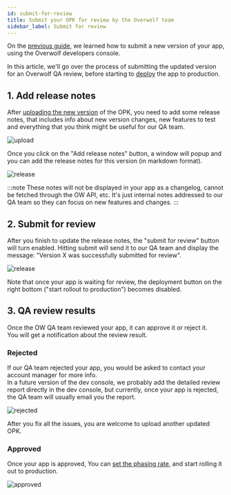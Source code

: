 ```yaml
---
id: submit-for-review
title: Submit your OPK for review by the Overwolf team
sidebar_label: Submit for review
---
```


On the [previous guide](submit-a-new-version), we learned how to submit a new version of your app, using the Overwolf developers console.

In this article, we'll go over the process of submitting the updated version for an Overwolf QA review, before starting to [deploy](submit-a-new-version#5-set-the-phasing-rate) the app to production.

## 1. Add release notes

After [uploading the new version](submit-a-new-version#3-upload-the-new-opk) of the OPK, you need to add some release notes, that includes info about new version changes, new features to test and everything that you think might be useful for our QA team.

![upload](/assets/dev-console/submit-review/upload.png)

Once you click on the "Add release notes" button, a window will popup and you can add the release notes for this version (in markdown format).

![release](/assets/dev-console/submit-review/release-notes.png)

:::note
These notes will not be displayed in your app as a changelog, cannot be fetched through the OW API, etc. It's just internal notes addressed to our QA team so they can focus on new features and changes.
:::

## 2. Submit for review

After you finish to update the release notes, the "submit for review" button will turn enabled.
Hitting submit will send it to our QA team and display the message: "Version X was successfully submitted for review".

![release](/assets/dev-console/submit-review/submit.png)

Note that once your app is waiting for review, the deployment button on the right bottom ("start rollout to production") becomes disabled.

## 3. QA review results

Once the OW QA team reviewed your app, it can approve it or reject it.  
You will get a notification about the review result.

### Rejected

If our QA team rejected your app, you would be asked to contact your account manager for more info.  
In a future version of the dev console, we probably add the detailed review report directly in the dev console, but currently, once your app is rejected, the QA team will usually email you the report.

![rejected](/assets/dev-console/submit-review/rejected.png)

After you fix all the issues, you are welcome to upload another updated OPK.

### Approved

Once your app is approved, You can [set the phasing rate](submit-a-new-version#5-set-the-phasing-rate), and start rolling it out to production.

![approved](/assets/dev-console/submit-review/approved.png)

